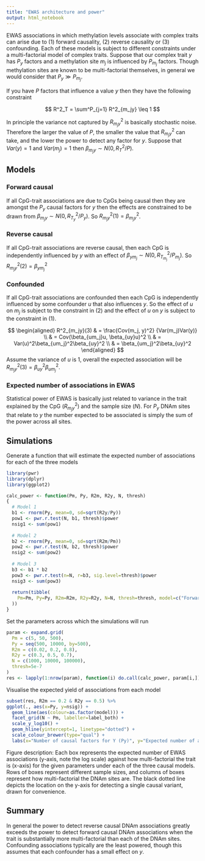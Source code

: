 ```yaml
---
title: "EWAS architecture and power"
output: html_notebook
---
```


EWAS associations in which methylation levels associate with complex traits can arise due to (1) forward causality, (2) reverse causality or (3) confounding. Each of these models is subject to different constraints under a multi-factorial model of complex traits. Suppose that our complex trait $y$ has $P_y$ factors and a methylation site $m_j$ is influenced by $P_{m_j}$ factors. Though methylation sites are known to be multi-factorial themselves, in general we would consider that $P_y \gg P_{m_j}$. 

If you have $P$ factors that influence a value $y$ then they have the following constraint

$$
R^2_T = \sum^P_{j=1} R^2_{m_jy} \leq 1
$$

In principle the variance not captured by $R^2_{m_jy}$ is basically stochastic noise. Therefore the larger the value of $P$, the smaller the value that $R^2_{m_jy}$ can take, and the lower the power to detect any factor for $y$. Suppose that $Var(y) = 1$ and $Var(m_j) = 1$ then $\beta_{m_jy} \sim N(0, R^2_T/P)$. 

## Models

### Forward causal

If all CpG-trait associations are due to CpGs being causal then they are amongst the $P_y$ causal factors for $y$ then the effects are constrained to be drawn from $\beta_{m_jy} \sim N(0, R^2_{T_y}/P_y)$. So $R^2_{m_jy}(1) = \beta_{m_jy}^2$.

### Reverse causal

If all CpG-trait associations are reverse causal, then each CpG is independently influenced by $y$ with an effect of $\beta_{ym_j} \sim N(0, R^2_{T_{m_j}}/P_{m_j})$. So $R^2_{m_jy}(2) = \beta_{ym_j}^2$

### Confounded 

If all CpG-trait associations are confounded then each CpG is independently influenced by some confounder $u$ that also influences $y$. So the effect of $u$ on $m_j$ is subject to the constraint in (2) and the effect of $u$ on $y$ is subject to the constraint in (1). 

$$
\begin{aligned}
R^2_{m_jy}(3) & = \frac{Cov(m_j, y)^2} {Var(m_j)Var(y)} \\
& = Cov(\beta_{um_j}u, \beta_{uy}u)^2 \\
& = Var(u)^2\beta_{um_j}^2\beta_{uy}^2 \\
& = \beta_{um_j}^2\beta_{uy}^2
\end{aligned}
$$
Assume the variance of $u$ is 1, overall the expected association will be $R^2_{m_jy}(3) = \beta_{uy}^2\beta_{um_j}^2$. 

### Expected number of associations in EWAS

Statistical power of EWAS is basically just related to variance in the trait explained by the CpG ($R^2_{m_jy}$) and the sample size ($N$). For $P_y$ DNAm sites that relate to $y$ the number expected to be associated is simply the sum of the power across all sites.

## Simulations

Generate a function that will estimate the expected number of associations for each of the three models

```r
library(pwr)
library(dplyr)
library(ggplot2)

calc_power <- function(Pm, Py, R2m, R2y, N, thresh)
{
  # Model 1
  b1 <- rnorm(Py, mean=0, sd=sqrt(R2y/Py))
  pow1 <- pwr.r.test(N, b1, thresh)$power
  nsig1 <- sum(pow1)
  
  # Model 2
  b2 <- rnorm(Py, mean=0, sd=sqrt(R2m/Pm))
  pow2 <- pwr.r.test(N, b2, thresh)$power
  nsig2 <- sum(pow2)
  
  # Model 3
  b3 <- b1 * b2
  pow3 <- pwr.r.test(n=N, r=b3, sig.level=thresh)$power
  nsig3 <- sum(pow3)
  
  return(tibble(
    Pm=Pm, Py=Py, R2m=R2m, R2y=R2y, N=N, thresh=thresh, model=c("Forward causal", "Reverse causal", "Counfounded"), nsig=c(nsig1, nsig2, nsig3)
  ))
}
```

Set the parameters across which the simulations will run

```r

param <- expand.grid(
  Pm = c(5, 50, 500),
  Py = seq(500, 10000, by=500),
  R2m = c(0.02, 0.2, 0.8),
  R2y = c(0.3, 0.5, 0.7),
  N = c(1000, 10000, 100000),
  thresh=5e-7
)
res <- lapply(1:nrow(param), function(i) do.call(calc_power, param[i,])) %>% bind_rows()
```

Visualise the expected yield of associations from each model

```r
subset(res, R2m == 0.2 & R2y == 0.5) %>%
ggplot(., aes(x=Py, y=nsig)) +
  geom_line(aes(colour=as.factor(model))) +
  facet_grid(N ~ Pm, labeller=label_both) +
  scale_y_log10() +
  geom_hline(yintercept=1, linetype="dotted") +
  scale_colour_brewer(type="qual") +
  labs(x="Number of causal factors for Y (Py)", y="Expected number of associations", colour="Model")
```

Figure description: Each box represents the expected number of EWAS associations (y-axis, note the log scale) against how multi-factorial the trait is (x-axis) for the given parameters under each of the three causal models. Rows of boxes represent different sample sizes, and columns of boxes represent how multi-factorial the DNAm sites are. The black dotted line depicts the location on the y-axis for detecting a single causal variant, drawn for convenience.


## Summary

In general the power to detect reverse causal DNAm associations greatly exceeds the power to detect forward causal DNAm associations when the trait is substantially more multi-factorial than each of the DNAm sites. Confounding associations typically are the least powered, though this assumes that each confounder has a small effect on $y$.
